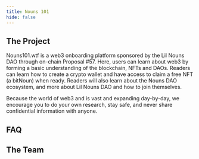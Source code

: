 ```yaml
---
title: Nouns 101
hide: false
---
```


## The Project

Nouns101.wtf is a web3 onboarding platform sponsored by the Lil Nouns DAO through on-chain Proposal #57. Here, users can learn about web3 by forming a basic understanding of the blockchain, NFTs and DAOs. Readers can learn how to create a crypto wallet and have access to claim a free NFT (a bitNoun) when ready. Readers will also learn about the Nouns DAO ecosystem, and more about Lil Nouns DAO and how to join themselves.

Because the world of web3 and  is vast and expanding day-by-day, we encourage you to do your own research, stay safe, and never share confidential information with anyone.&#x20;

## FAQ

## The Team

<Team />

